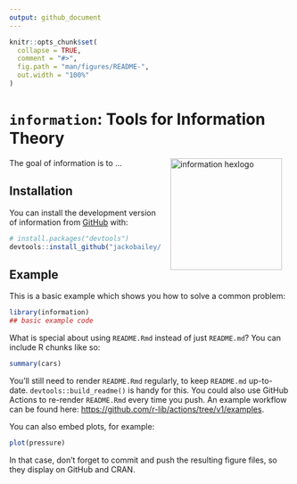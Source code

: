```yaml
---
output: github_document
---
```


<!-- README.md is generated from README.Rmd. Please edit that file -->

```r
knitr::opts_chunk$set(
  collapse = TRUE,
  comment = "#>",
  fig.path = "man/figures/README-",
  out.width = "100%"
)
```

# `information`: Tools for Information Theory

<!-- badges: start -->
<!-- badges: end -->

<img src="https://raw.githubusercontent.com/jackobailey/information/master/inst/figures/information_hex.png" alt="information hexlogo" align="right" width="200" style="padding: 0 15px; float: right;"/>

The goal of information is to ...

## Installation

You can install the development version of information from [GitHub](https://github.com/) with:

``` r
# install.packages("devtools")
devtools::install_github("jackobailey/information")
```

## Example

This is a basic example which shows you how to solve a common problem:

```r
library(information)
## basic example code
```

What is special about using `README.Rmd` instead of just `README.md`? You can include R chunks like so:

```r
summary(cars)
```

You'll still need to render `README.Rmd` regularly, to keep `README.md` up-to-date. `devtools::build_readme()` is handy for this. You could also use GitHub Actions to re-render `README.Rmd` every time you push. An example workflow can be found here: <https://github.com/r-lib/actions/tree/v1/examples>.

You can also embed plots, for example:

```r
plot(pressure)
```

In that case, don't forget to commit and push the resulting figure files, so they display on GitHub and CRAN.
